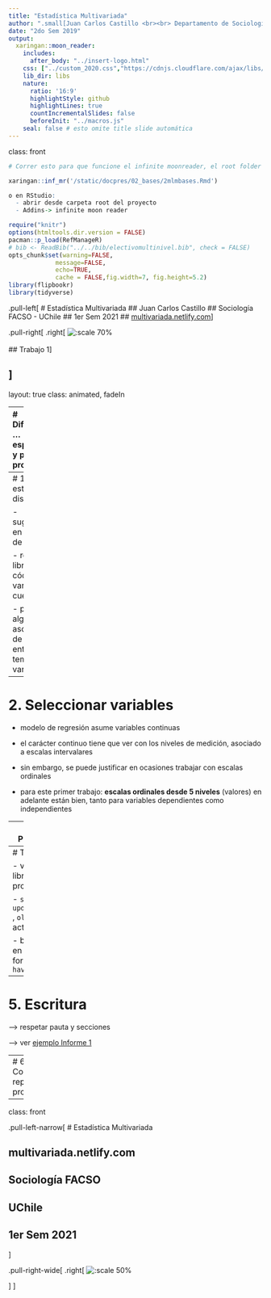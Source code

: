 ---
title: "Estadística Multivariada"
author: ".small[Juan Carlos Castillo <br><br> Departamento de Sociología - UCH / COES <br><br>]"
date: "2do Sem 2019"
output:
  xaringan::moon_reader:
    includes:
      after_body: "../insert-logo.html"
    css: ["../custom_2020.css","https://cdnjs.cloudflare.com/ajax/libs/animate.css/3.7.0/animate.min.css"] # "../ninjutsu.css", paraflipbook
    lib_dir: libs
    nature:
      ratio: '16:9'
      highlightStyle: github
      highlightLines: true
      countIncrementalSlides: false
      beforeInit: "../macros.js"
    seal: false # esto omite title slide automática
---
class: front

```{r eval=FALSE, include=FALSE}
# Correr esto para que funcione el infinite moonreader, el root folder debe ser static para si dirigir solo "bajndo" en directorios hacia el bib y otros

xaringan::inf_mr('/static/docpres/02_bases/2mlmbases.Rmd')

o en RStudio:
  - abrir desde carpeta root del proyecto
  - Addins-> infinite moon reader
```


```{r setup, include=FALSE, cache = FALSE}
require("knitr")
options(htmltools.dir.version = FALSE)
pacman::p_load(RefManageR)
# bib <- ReadBib("../../bib/electivomultinivel.bib", check = FALSE)
opts_chunk$set(warning=FALSE,
             message=FALSE,
             echo=TRUE,
             cache = FALSE,fig.width=7, fig.height=5.2)
library(flipbookr)
library(tidyverse)
```

<!---
Para correr en ATOM
- open terminal, abrir R (simplemente, R y enter)
- rmarkdown::render('static/docpres/07_interacciones/7interacciones.Rmd', 'xaringan::moon_reader')

About macros.js: permite escalar las imágenes como [scale 50%](path to image), hay si que grabar ese archivo js en el directorio.
--->


.pull-left[
# Estadística Multivariada
## Juan Carlos Castillo
## Sociología FACSO - UChile
## 1er Sem 2021
## [multivariada.netlify.com](https://multivariada.netlify.com)
]


.pull-right[
.right[
![:scale 70%](https://multivariada.netlify.com/img/hex_multiva.png)
<br>
<br>
## Trabajo 1
]

]
---

layout: true
class: animated, fadeIn

---
# Dificultades ... esperables y parte del proceso

.center[
![:scale 70%](Assimilation-Akkomodation.jpg)
]

---
# 1. Revisar estudios disponibles


- sugerencias en página de trabajos 

- revisar libro de códigos - variables - cuestionario

- pensar en alguna asociación de interés entre dos temas / variables

---

# 2. Seleccionar variables

- modelo de regresión asume variables continuas

- el carácter continuo tiene que ver con los niveles de medición, asociado a escalas intervalares

- sin embargo, se puede justificar en ocasiones trabajar con escalas ordinales

- para este primer trabajo: **escalas ordinales desde 5 niveles** (valores) en adelante están bien, tanto para variables dependientes como independientes

---
# 3. Procesamiento


![](https://multivariada.netlify.app/images/produccion2.png)


---
# Temas R

- versiones, librerías y otros problemas

  - `sessionifo()`
  - `update.packages()` , `old.packages()`
  - actualización R

- bases de datos en distintos formatos: librería `haven`


---
# 5. Escritura

--> respetar pauta y secciones

--> ver [ejemplo Informe 1]()

---
# 6. Comentarios reporte progreso


---
class: front

.pull-left-narrow[
# Estadística Multivariada

## multivariada.netlify.com

## Sociología FACSO 
## UChile
## 1er Sem 2021

]

 
.pull-right-wide[
.right[
![:scale 50%](https://multivariada.netlify.com/img/hex_multiva.png)



]
]
